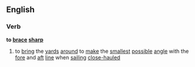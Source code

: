 ==English==
===Verb===
'''to [[brace]] [[sharp]]'''
#{{nautical}} to [[bring]] the [[yard]]s [[around]] to [[make]] the [[smallest]] [[possible]] [[angle]] with the [[fore]] and [[aft]] [[line]] when [[sailing]] [[close-hauled]]